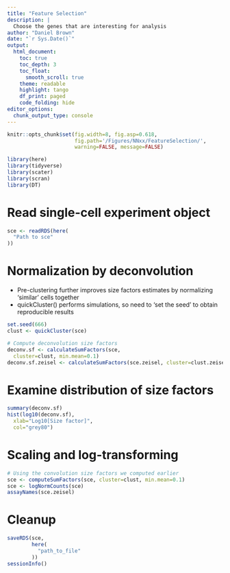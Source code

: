 ```yaml
---
title: "Feature Selection"
description: |
  Choose the genes that are interesting for analysis
author: "Daniel Brown"
date: "`r Sys.Date()`"
output:
  html_document:
    toc: true
    toc_depth: 3
    toc_float:
      smooth_scroll: true
    theme: readable
    highlight: tango 
    df_print: paged
    code_folding: hide
editor_options: 
  chunk_output_type: console
---
```


```r
knitr::opts_chunk$set(fig.width=8, fig.asp=0.618, 
                      fig.path='/Figures/NNxx/FeatureSelection/',
                      warning=FALSE, message=FALSE)
```

```r
library(here)
library(tidyverse)
library(scater)
library(scran)
library(DT)
```

# Read single-cell experiment object

```r
sce <- readRDS(here(
  "Path to sce"
))
```

# Normalization by deconvolution
* Pre-clustering further improves size factors estimates by normalizing 'similar' cells together
* quickCluster() performs simulations, so need to 'set the seed' to obtain reproducible results

```r
set.seed(666)
clust <- quickCluster(sce) 

# Compute deconvolution size factors
deconv.sf <- calculateSumFactors(sce, 
  cluster=clust, min.mean=0.1)
deconv.sf.zeisel <- calculateSumFactors(sce.zeisel, cluster=clust.zeisel)
```

# Examine distribution of size factors
```r
summary(deconv.sf)
hist(log10(deconv.sf),
  xlab="Log10[Size factor]", 
  col="grey80")
```

# Scaling and log-transforming
```r
# Using the convolution size factors we computed earlier
sce <- computeSumFactors(sce, cluster=clust, min.mean=0.1)
sce <- logNormCounts(sce)
assayNames(sce.zeisel)
```


# Cleanup
```r
saveRDS(sce,
        here(
          "path_to_file"
        ))
sessionInfo()
```